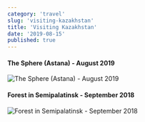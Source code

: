 ```yaml
---
category: 'travel'
slug: 'visiting-kazakhstan'
title: 'Visiting ⁨Kazakhstan⁩'
date: '2019-08-15'
published: true
---
```


#### The Sphere (Astana) - August 2019

![The Sphere (Astana) - August 2019](./images/astana-expo.jpg)

#### Forest in Semipalatinsk - September 2018

![Forest in Semipalatinsk - September 2018](./images/forest-semipalatinsk⁩.jpeg)
